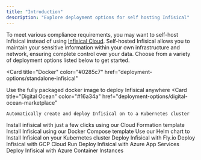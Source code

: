 ```yaml
---
title: "Introduction"
description: "Explore deployment options for self hosting Infisical"
---
```


To meet various compliance requirements, you may want to self-host Infisical instead of using [Infisical Cloud](https://app.infisical.com/).
Self-hosted Infisical allows you to maintain your sensitive information within your own infrastructure and network, ensuring complete control over your data.
Choose from a variety of deployment options listed below to get started.

<Card
  title="Docker"
  color="#0285c7"
  href="deployment-options/standalone-infisical"
>
  Use the fully packaged docker image to deploy Infisical anywhere
</Card>
<CardGroup cols={2}>
  <Card
    title="Digital Ocean"
    color="#16a34a"
    href="deployment-options/digital-ocean-marketplace"
  >
    Automatically create and deploy Infisical on to a Kubernetes cluster
  </Card>
  <Card title="AWS EC2" color="#0285c7" href="deployment-options/aws-ec2">
    Install infisical with just a few clicks using our Cloud Formation template
  </Card>
  <Card
    title="Docker Compose"
    color="#0285c7"
    href="deployment-options/docker-compose"
  >
    Install Infisical using our Docker Compose template
  </Card>
  <Card
    title="Kubernetes"
    color="#ea5a0c"
    href="deployment-options/kubernetes-helm"
  >
  Use our Helm chart to Install Infisical on your Kubernetes cluster
  </Card>
  <Card
    title="Fly.io"
    color="#ea5a0c"
    href="deployment-options/fly.io"
  >
    Deploy Infisical with Fly.io
  </Card>
  <Card
    title="GCP Cloud Run"
    color="#ea5a0c"
    href="deployment-options/gcp-cloud-run"
  >
    Deploy Infisical with GCP Cloud Run
  </Card>
  <Card
    title="Azure App Services"
    color="#ea5a0c"
    href="deployment-options/azure-app-services"
  >
    Deploy Infisical with Azure App Services
  </Card>
  <Card
    title="Azure Container Instances"
    color="#ea5a0c"
    href="deployment-options/azure-container-instances"
  >
    Deploy Infisical with Azure Container Instances
  </Card>
</CardGroup>
